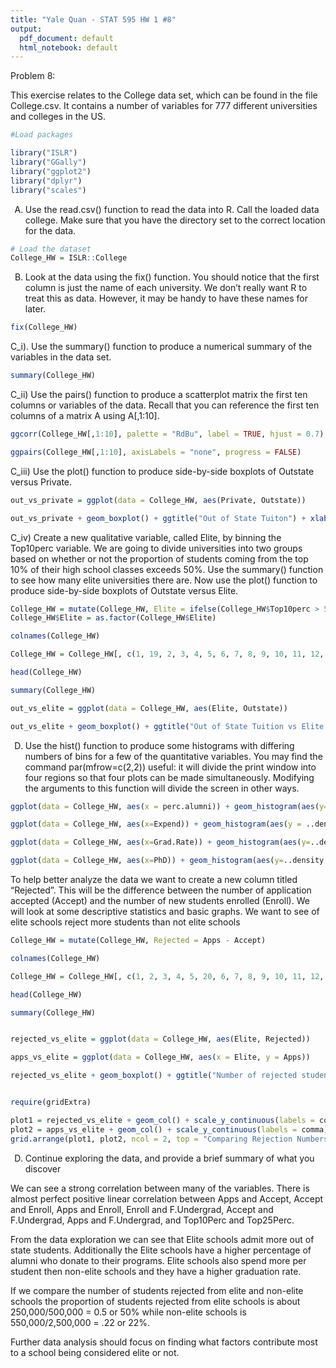 ---
title: "Yale Quan - STAT 595 HW 1 #8"
output:
  pdf_document: default
  html_notebook: default
---

Problem 8:

This exercise relates to the College data set, which can be found in the file College.csv. It contains a number of variables for 777 different universities and colleges in the US.

```{r}
#Load packages

library("ISLR")
library("GGally")
library("ggplot2")
library("dplyr")
library("scales")


```

A) Use the read.csv() function to read the data into R. Call the loaded data college. Make sure that you have the directory set to the correct location for the data.

```{r}

# Load the dataset
College_HW = ISLR::College

```

B) Look at the data using the fix() function. You should notice that the first column is just the name of each university. We don't really want R to treat this as data. However, it may be handy to have these names for later.

```{r}

fix(College_HW)

```

C_i). Use the summary() function to produce a numerical summary of the variables in the data set.

```{r}
summary(College_HW)
```


C_ii) Use the pairs() function to produce a scatterplot matrix the first ten columns or variables of the data. Recall that you can reference the first ten columns of a matrix A using A[,1:10].

```{r}
ggcorr(College_HW[,1:10], palette = "RdBu", label = TRUE, hjust = 0.7)

ggpairs(College_HW[,1:10], axisLabels = "none", progress = FALSE)

```

C_iii) Use the plot() function to produce side-by-side boxplots of Outstate versus Private.

```{r}
out_vs_private = ggplot(data = College_HW, aes(Private, Outstate))

out_vs_private + geom_boxplot() + ggtitle("Out of State Tuiton") + xlab("Private School") + ylab("Number of students paying out of state tuiton")
```


C_iv) Create a new qualitative variable, called Elite, by binning the Top10perc variable. We are going to divide universities into two groups based on whether or not the proportion of students coming from the top 10% of their high school classes exceeds 50%.  Use the summary() function to see how many elite universities there are. Now use the plot() function to produce side-by-side boxplots of Outstate versus Elite.

```{r}

College_HW = mutate(College_HW, Elite = ifelse(College_HW$Top10perc > 50, "Elite", "Not Elite"))
College_HW$Elite = as.factor(College_HW$Elite)

colnames(College_HW)

College_HW = College_HW[, c(1, 19, 2, 3, 4, 5, 6, 7, 8, 9, 10, 11, 12, 13, 14, 15, 16, 17, 18)]

head(College_HW)

```

```{r}

summary(College_HW)

out_vs_elite = ggplot(data = College_HW, aes(Elite, Outstate))

out_vs_elite + geom_boxplot() + ggtitle("Out of State Tuition vs Elite Schools") +  xlab("") + ylab("Number of out of state students")
```
 
D) Use the hist() function to produce some histograms with differing numbers of bins for a few of the quantitative variables. You may find the command par(mfrow=c(2,2)) useful: it will divide the print window into four regions so that four plots can be made simultaneously. Modifying the arguments to this function will divide the screen in other ways.

```{r}

ggplot(data = College_HW, aes(x = perc.alumni)) + geom_histogram(aes(y=..density..), binwidth = 5, color = "black", fill = "white") + geom_density(alpha = 0.2, fill = "#07DEED") + theme(axis.ticks = element_blank(), axis.text.y = element_blank()) + facet_wrap(~Elite, ncol = 1) + ggtitle("Comparing the percent of alumni who donate") + xlab("Percent of Alumni who donate") + ylab("Number of Universities")


```

```{r}

ggplot(data = College_HW, aes(x=Expend)) + geom_histogram(aes(y = ..density..), binwidth = 500, color = "black", fill = "white") + geom_density(alpha = 0.2, fill = "#67ED00") + theme(axis.ticks = element_blank(), axis.text.y = element_blank()) + facet_wrap(~Elite, ncol = 1) + ggtitle("Comparing the Instructional expenditure") + xlab("Spending Per Student in Dollars") + ylab("Number of Universities")


```
 
```{r}

ggplot(data = College_HW, aes(x=Grad.Rate)) + geom_histogram(aes(y=..density..),binwidth = 1, color = "black", fill = "white") + geom_density(alpha = 0.2, fill = "#FF6666") + theme(axis.ticks = element_blank(), axis.text.y = element_blank()) + facet_wrap(~Elite, ncol = 1) + ggtitle("Comparing Graduation Rates") + xlab("Graduation Rate in Percent") + ylab("Number of Universities")


```

```{r}

ggplot(data = College_HW, aes(x=PhD)) + geom_histogram(aes(y=..density..),binwidth = 1, color = "black", fill = "white") + geom_density(alpha = 0.2, fill = "#FF6666") + theme(axis.ticks = element_blank(), axis.text.y = element_blank()) + facet_wrap(~Elite, ncol = 1) + ggtitle("Comparing number of PhD Faculty") + xlab("Number of PhD Faculty") + ylab("Number of Universities")

```



To help better analyze the data we want to create a new column titled "Rejected". This will be the difference between the number of application accepted (Accept) and the number of new students enrolled (Enroll).  We will look at some descriptive statistics and basic graphs.  We want to see of elite schools reject more students than not elite schools

```{r}

College_HW = mutate(College_HW, Rejected = Apps - Accept)

colnames(College_HW)

College_HW = College_HW[, c(1, 2, 3, 4, 5, 20, 6, 7, 8, 9, 10, 11, 12, 13, 14, 15, 16, 17, 18, 19)]

head(College_HW)

```

```{r}

summary(College_HW)


rejected_vs_elite = ggplot(data = College_HW, aes(Elite, Rejected))

apps_vs_elite = ggplot(data = College_HW, aes(x = Elite, y = Apps))

rejected_vs_elite + geom_boxplot() + ggtitle("Number of rejected students from both Elite School and not Elite schools", subtitle = "Elite School admits over 50% of the top 10% of High School Students") +  xlab("") + ylab("Number of rejected students")


require(gridExtra)

plot1 = rejected_vs_elite + geom_col() + scale_y_continuous(labels = comma)
plot2 = apps_vs_elite + geom_col() + scale_y_continuous(labels = comma)
grid.arrange(plot1, plot2, ncol = 2, top = "Comparing Rejection Numbers")

```

D) Continue exploring the data, and provide a brief summary of what you discover

We can see a strong correlation between many of the variables.  There is almost perfect positive linear correlation between Apps and Accept, Accept and Enroll, Apps and Enroll, Enroll and F.Undergrad, Accept and F.Undergrad, Apps and F.Undergrad, and Top10Perc and Top25Perc.

From the data exploration we can see that Elite schools admit more out of state students.  Additionally the Elite schools have a higher percentage of alumni who donate to their programs.  Elite schools also spend more per student then non-elite schools and they have a higher graduation rate.

If we compare the number of students rejected from elite and non-elite schools the proportion of students rejected from elite schools is about 250,000/500,000 = 0.5 or 50% while non-elite schools is 550,000/2,500,000 = .22 or 22%.

Further data analysis should focus on finding what factors contribute most to a school being considered elite or not.
